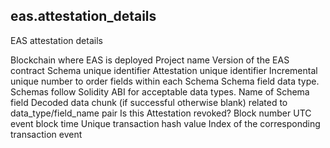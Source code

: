 ## eas.attestation_details 
EAS attestation details

<ParamField path="blockchain">
Blockchain where EAS is deployed
</ParamField>
<ParamField path="project">
Project name
</ParamField>
<ParamField path="version">
Version of the EAS contract
</ParamField>
<ParamField path="schema_uid">
Schema unique identifier
</ParamField>
<ParamField path="attestation_uid">
Attestation unique identifier
</ParamField>
<ParamField path="ordinality">
Incremental unique number to order fields within each Schema
</ParamField>
<ParamField path="data_type">
Schema field data type. Schemas follow Solidity ABI for acceptable data types.
</ParamField>
<ParamField path="field_name">
Name of Schema field
</ParamField>
<ParamField path="decoded_data">
Decoded data chunk (if successful otherwise blank) related to data_type/field_name pair
</ParamField>
<ParamField path="is_revoked">
Is this Attestation revoked?
</ParamField>
<ParamField path="block_number">
Block number
</ParamField>
<ParamField path="block_time">
UTC event block time
</ParamField>
<ParamField path="tx_hash">
Unique transaction hash value
</ParamField>
<ParamField path="evt_index">
Index of the corresponding transaction event
</ParamField>
